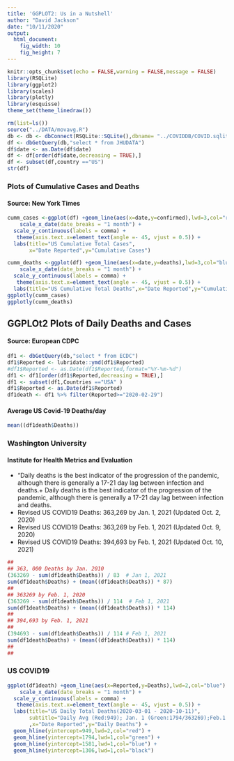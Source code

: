```yaml
---
title: 'GGPLOT2: Us in a Nutshell'
author: "David Jackson"
date: "10/11/2020"
output: 
  html_document: 
    fig_width: 10
    fig_height: 7
---
```


```r
knitr::opts_chunk$set(echo = FALSE,warning = FALSE,message = FALSE)
library(RSQLite)
library(ggplot2)
library(scales)
library(plotly)
library(esquisse)
theme_set(theme_linedraw())
```

```r
rm(list=ls())
source("../DATA/movavg.R")
db <- db <- dbConnect(RSQLite::SQLite(),dbname= "../COVIDDB/COVID.sqlite3")
df <- dbGetQuery(db,"select * from JHUDATA")
df$date <- as.Date(df$date)
df <- df[order(df$date,decreasing = TRUE),]
df <- subset(df,country =="US")
str(df)

```

### Plots of Cumulative Cases and Deaths
#### Source: New York Times

```r
cumm_cases <-ggplot(df) +geom_line(aes(x=date,y=confirmed),lwd=3,col="red") + 
    scale_x_date(date_breaks = "1 month") +
  scale_y_continuous(labels = comma) +
   theme(axis.text.x=element_text(angle =- 45, vjust = 0.5)) +
  labs(title="US Cumulative Total Cases",
       x="Date Reported",y="Cumulative Cases") 
```
```r
cumm_deaths <-ggplot(df) +geom_line(aes(x=date,y=deaths),lwd=3,col="blue") + 
    scale_x_date(date_breaks = "1 month") +
  scale_y_continuous(labels = comma) +
   theme(axis.text.x=element_text(angle =- 45, vjust = 0.5)) +
  labs(title="US Cumulative Total Deaths",x="Date Reported",y="Cumulative Deaths")
ggplotly(cumm_cases)
ggplotly(cumm_deaths)
```

## GGPLOt2 Plots of Daily Deaths and Cases
#### Source: European CDPC

```r
df1 <- dbGetQuery(db,"select * from ECDC")
df1$Reported <- lubridate::ymd(df1$Reported)
#df1$Reported <- as.Date(df1$Reported,format="%Y-%m-%d")
df1 <- df1[order(df1$Reported,decreasing = TRUE),]
df1 <- subset(df1,Countries =="USA" )
df1$Reported <- as.Date(df1$Reported)
df1death <- df1 %>% filter(Reported>="2020-02-29") 
```

#### Average US Covid-19 Deaths/day

```r
mean((df1death$Deaths))
```

### Washington University
#### Institute for Health Metrics and Evaluation
* "Daily deaths is the best indicator of the progression of the pandemic, although there is generally a 17-21 day lag between infection and deaths.+
Daily deaths is the best indicator of the progression of the pandemic, although there is generally a 17-21 day lag between infection and deaths.
* Revised US COVID19 Deaths: 363,269 by Jan. 1, 2021 (Updated Oct. 2, 2020)
* Revised US COVID19 Deaths: 363,269 by Feb. 1, 2021 (Updated Oct. 9, 2020)
* Revised US COVID19 Deaths: 394,693 by Feb. 1, 2021 (Updated Oct. 10, 2021)

```r
##
## 363, 000 Deaths by Jan. 2010 
(363269 - sum(df1death$Deaths)) / 83  # Jan 1, 2021
sum(df1death$Deaths) + (mean((df1death$Deaths)) * 87)
##
## 363269 by Feb. 1, 2020
(363269 - sum(df1death$Deaths)) / 114  # Feb 1, 2021
sum(df1death$Deaths) + (mean((df1death$Deaths)) * 114)
##
## 394,693 by Feb. 1, 2021
##
(394693 - sum(df1death$Deaths)) / 114 # Feb 1, 2021
sum(df1death$Deaths) + (mean((df1death$Deaths)) * 114)
##
## 
```
### US COVID19
```r
ggplot(df1death) +geom_line(aes(x=Reported,y=Deaths),lwd=2,col="blue") + 
    scale_x_date(date_breaks = "1 month") +
  scale_y_continuous(labels = comma) +
   theme(axis.text.x=element_text(angle =- 45, vjust = 0.5)) +
  labs(title="US Daily Total Deaths(2020-03-01 - 2020-10-11)",
       subtitle="Daily Avg (Red:949); Jan. 1 (Green:1794/363269);Feb.1 (Blue:1581/394693);Feb 1(Black: 1306/363269))"
       ,x="Date Reported",y="Daily Deaths") +
  geom_hline(yintercept=949,lwd=2,col="red") +
  geom_hline(yintercept=1794,lwd=1,col="green") +
  geom_hline(yintercept=1581,lwd=1,col="blue") +
  geom_hline(yintercept=1306,lwd=1,col="black")

  ```


